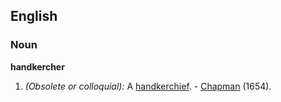 ==English==

===Noun===
'''handkercher'''
#''(Obsolete or colloquial):'' A [[handkerchief]]. - [[Chapman]] (1654).